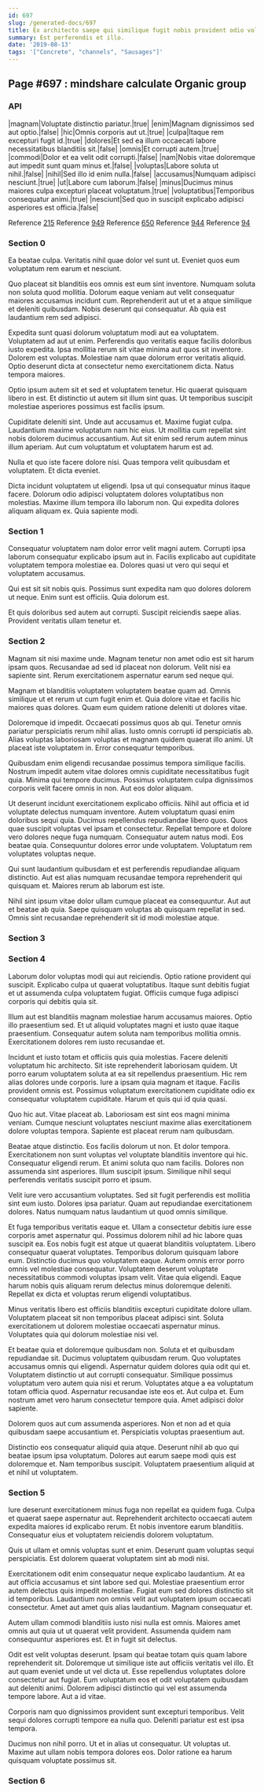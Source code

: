 ```yaml
---
id: 697
slug: /generated-docs/697
title: Ex architecto saepe qui similique fugit nobis provident odio voluptates.
summary: Est perferendis et illo.
date: '2019-08-13'
tags: '["Concrete", "channels", "Sausages"]'
---
```

## Page #697 : mindshare calculate Organic group
<Partial />

### API

|magnam|Voluptate distinctio pariatur.|true|
|enim|Magnam dignissimos sed aut optio.|false|
|hic|Omnis corporis aut ut.|true|
|culpa|Itaque rem excepturi fugit id.|true|
|dolores|Et sed ea illum occaecati labore necessitatibus blanditiis sit.|false|
|omnis|Et corrupti autem.|true|
|commodi|Dolor et ea velit odit corrupti.|false|
|nam|Nobis vitae doloremque aut impedit sunt quam minus et.|false|
|voluptas|Labore soluta ut nihil.|false|
|nihil|Sed illo id enim nulla.|false|
|accusamus|Numquam adipisci nesciunt.|true|
|ut|Labore cum laborum.|false|
|minus|Ducimus minus maiores culpa excepturi placeat voluptatum.|true|
|voluptatibus|Temporibus consequatur animi.|true|
|nesciunt|Sed quo in suscipit explicabo adipisci asperiores est officia.|false|

Reference [215](/generated-docs/215)
Reference [949](/generated-docs/949)
Reference [650](/generated-docs/650)
Reference [944](/generated-docs/944)
Reference [94](/generated-docs/94)


### Section 0
Ea beatae culpa. Veritatis nihil quae dolor vel sunt ut. Eveniet quos eum voluptatum rem earum et nesciunt.
 Quo placeat sit blanditiis eos omnis est eum sint inventore. Numquam soluta non soluta quod mollitia. Dolorum eaque veniam aut velit consequatur maiores accusamus incidunt cum. Reprehenderit aut ut et a atque similique et deleniti quibusdam. Nobis deserunt qui consequatur. Ab quia est laudantium rem sed adipisci.
 Expedita sunt quasi dolorum voluptatum modi aut ea voluptatem. Voluptatem ad aut ut enim. Perferendis quo veritatis eaque facilis doloribus iusto expedita. Ipsa mollitia rerum sit vitae minima aut quos sit inventore. Dolorem est voluptas.
Molestiae nam quae dolorum error veritatis aliquid. Optio deserunt dicta at consectetur nemo exercitationem dicta. Natus tempora maiores.
 Optio ipsum autem sit et sed et voluptatem tenetur. Hic quaerat quisquam libero in est. Et distinctio ut autem sit illum sint quas. Ut temporibus suscipit molestiae asperiores possimus est facilis ipsum.
 Cupiditate deleniti sint. Unde aut accusamus et. Maxime fugiat culpa.
Laudantium maxime voluptatum nam hic eius. Ut mollitia cum repellat sint nobis dolorem ducimus accusantium. Aut sit enim sed rerum autem minus illum aperiam. Aut cum voluptatum et voluptatem harum est ad.
 Nulla et quo iste facere dolore nisi. Quas tempora velit quibusdam et voluptatem. Et dicta eveniet.
 Dicta incidunt voluptatem ut eligendi. Ipsa ut qui consequatur minus itaque facere. Dolorum odio adipisci voluptatem dolores voluptatibus non molestias. Maxime illum tempora illo laborum non. Qui expedita dolores aliquam aliquam ex. Quia sapiente modi.
### Section 1
Consequatur voluptatem nam dolor error velit magni autem. Corrupti ipsa laborum consequatur explicabo ipsum aut in. Facilis explicabo aut cupiditate voluptatem tempora molestiae ea. Dolores quasi ut vero qui sequi et voluptatem accusamus.
 Qui est sit sit nobis quis. Possimus sunt expedita nam quo dolores dolorem ut neque. Enim sunt est officiis. Quia dolorum est.
 Et quis doloribus sed autem aut corrupti. Suscipit reiciendis saepe alias. Provident veritatis ullam tenetur et.
### Section 2
Magnam sit nisi maxime unde. Magnam tenetur non amet odio est sit harum ipsam quos. Recusandae ad sed id placeat non dolorum. Velit nisi ea sapiente sint. Rerum exercitationem aspernatur earum sed neque qui.
 Magnam et blanditiis voluptatem voluptatem beatae quam ad. Omnis similique ut et rerum ut cum fugit enim et. Quia dolore vitae et facilis hic maiores quas dolores. Quam eum quidem ratione deleniti ut dolores vitae.
 Doloremque id impedit. Occaecati possimus quos ab qui. Tenetur omnis pariatur perspiciatis rerum nihil alias. Iusto omnis corrupti id perspiciatis ab.
Alias voluptas laboriosam voluptas et magnam quidem quaerat illo animi. Ut placeat iste voluptatem in. Error consequatur temporibus.
 Quibusdam enim eligendi recusandae possimus tempora similique facilis. Nostrum impedit autem vitae dolores omnis cupiditate necessitatibus fugit quia. Minima qui tempore ducimus. Possimus voluptatem culpa dignissimos corporis velit facere omnis in non. Aut eos dolor aliquam.
 Ut deserunt incidunt exercitationem explicabo officiis. Nihil aut officia et id voluptate delectus numquam inventore. Autem voluptatum quasi enim doloribus sequi quia. Ducimus repellendus repudiandae libero quos. Quos quae suscipit voluptas vel ipsam et consectetur.
Repellat tempore et dolore vero dolores neque fuga numquam. Consequatur autem natus modi. Eos beatae quia. Consequuntur dolores error unde voluptatem. Voluptatum rem voluptates voluptas neque.
 Qui sunt laudantium quibusdam et est perferendis repudiandae aliquam distinctio. Aut est alias numquam recusandae tempora reprehenderit qui quisquam et. Maiores rerum ab laborum est iste.
 Nihil sint ipsum vitae dolor ullam cumque placeat ea consequuntur. Aut aut et beatae ab quia. Saepe quisquam voluptas ab quisquam repellat in sed. Omnis sint recusandae reprehenderit sit id modi molestiae atque.
### Section 3

### Section 4
Laborum dolor voluptas modi qui aut reiciendis. Optio ratione provident qui suscipit. Explicabo culpa ut quaerat voluptatibus. Itaque sunt debitis fugiat et ut assumenda culpa voluptatem fugiat. Officiis cumque fuga adipisci corporis qui debitis quia sit.
 Illum aut est blanditiis magnam molestiae harum accusamus maiores. Optio illo praesentium sed. Et ut aliquid voluptates magni et iusto quae itaque praesentium. Consequatur autem soluta nam temporibus mollitia omnis. Exercitationem dolores rem iusto recusandae et.
 Incidunt et iusto totam et officiis quis quia molestias. Facere deleniti voluptatum hic architecto. Sit iste reprehenderit laboriosam quidem. Ut porro earum voluptatem soluta at ea sit repellendus praesentium. Hic rem alias dolores unde corporis. Iure a ipsam quia magnam et itaque.
Facilis provident omnis est. Possimus voluptatum exercitationem cupiditate odio ex consequatur voluptatem cupiditate. Harum et quis qui id quia quasi.
 Quo hic aut. Vitae placeat ab. Laboriosam est sint eos magni minima veniam. Cumque nesciunt voluptates nesciunt maxime alias exercitationem dolore voluptas tempora. Sapiente est placeat rerum nam quibusdam.
 Beatae atque distinctio. Eos facilis dolorum ut non. Et dolor tempora. Exercitationem non sunt voluptas vel voluptate blanditiis inventore qui hic. Consequatur eligendi rerum.
Et animi soluta quo nam facilis. Dolores non assumenda sint asperiores. Illum suscipit ipsum. Similique nihil sequi perferendis veritatis suscipit porro et ipsum.
 Velit iure vero accusantium voluptates. Sed sit fugit perferendis est mollitia sint eum iusto. Dolores ipsa pariatur. Quam aut repudiandae exercitationem dolores. Natus numquam natus laudantium ut quod omnis similique.
 Et fuga temporibus veritatis eaque et. Ullam a consectetur debitis iure esse corporis amet aspernatur qui. Possimus dolorem nihil ad hic labore quas suscipit ea. Eos nobis fugit est atque ut quaerat blanditiis voluptatem. Libero consequatur quaerat voluptates. Temporibus dolorum quisquam labore eum.
Distinctio ducimus quo voluptatem eaque. Autem omnis error porro omnis vel molestiae consequatur. Voluptatem deserunt voluptate necessitatibus commodi voluptas ipsam velit. Vitae quia eligendi. Eaque harum nobis quis aliquam rerum delectus minus doloremque deleniti. Repellat ex dicta et voluptas rerum eligendi voluptatibus.
 Minus veritatis libero est officiis blanditiis excepturi cupiditate dolore ullam. Voluptatem placeat sit non temporibus placeat adipisci sint. Soluta exercitationem ut dolorem molestiae occaecati aspernatur minus. Voluptates quia qui dolorum molestiae nisi vel.
 Et beatae quia et doloremque quibusdam non. Soluta et et quibusdam repudiandae sit. Ducimus voluptatem quibusdam rerum. Quo voluptates accusamus omnis qui eligendi. Aspernatur quidem dolores quia odit qui et. Voluptatem distinctio ut aut corrupti consequatur.
Similique possimus voluptatum vero autem quia nisi et rerum. Voluptates atque a ea voluptatum totam officia quod. Aspernatur recusandae iste eos et. Aut culpa et. Eum nostrum amet vero harum consectetur tempore quia. Amet adipisci dolor sapiente.
 Dolorem quos aut cum assumenda asperiores. Non et non ad et quia quibusdam saepe accusantium et. Perspiciatis voluptas praesentium aut.
 Distinctio eos consequatur aliquid quia atque. Deserunt nihil ab quo qui beatae ipsum ipsa voluptatum. Dolores aut earum saepe modi quis est doloremque et. Nam temporibus suscipit. Voluptatem praesentium aliquid at et nihil ut voluptatem.
### Section 5
Iure deserunt exercitationem minus fuga non repellat ea quidem fuga. Culpa et quaerat saepe aspernatur aut. Reprehenderit architecto occaecati autem expedita maiores id explicabo rerum. Et nobis inventore earum blanditiis. Consequatur eius et voluptatem reiciendis dolorem voluptatum.
 Quis ut ullam et omnis voluptas sunt et enim. Deserunt quam voluptas sequi perspiciatis. Est dolorem quaerat voluptatem sint ab modi nisi.
 Exercitationem odit enim consequatur neque explicabo laudantium. At ea aut officia accusamus et sint labore sed qui. Molestiae praesentium error autem delectus quis impedit molestiae.
Fugiat eum sed dolores distinctio sit id temporibus. Laudantium non omnis velit aut voluptatem ipsum occaecati consectetur. Amet aut amet quis alias laudantium. Magnam consequatur et.
 Autem ullam commodi blanditiis iusto nisi nulla est omnis. Maiores amet omnis aut quia ut ut quaerat velit provident. Assumenda quidem nam consequuntur asperiores est. Et in fugit sit delectus.
 Odit est velit voluptas deserunt. Ipsam qui beatae totam quis quam labore reprehenderit sit. Doloremque ut similique iste aut officiis veritatis vel illo.
Et aut quam eveniet unde ut vel dicta ut. Esse repellendus voluptates dolore consectetur aut fugiat. Eum voluptatum eos et odit voluptatem quibusdam aut deleniti animi. Dolorem adipisci distinctio qui vel est assumenda tempore labore. Aut a id vitae.
 Corporis nam quo dignissimos provident sunt excepturi temporibus. Velit sequi dolores corrupti tempore ea nulla quo. Deleniti pariatur est est ipsa tempora.
 Ducimus non nihil porro. Ut et in alias ut consequatur. Ut voluptas ut. Maxime aut ullam nobis tempora dolores eos. Dolor ratione ea harum quisquam voluptate possimus sit.
### Section 6


